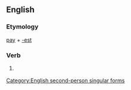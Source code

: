 ==English==

===Etymology===
[[pay]] + [[-est]]

===Verb===
{{infl|en|verb form}}

# {{archaic}} {{form of|Second-person singular simple present form|pay}}

[[Category:English second-person singular forms]]